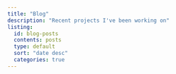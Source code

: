 ```yaml
---
title: "Blog"
description: "Recent projects I've been working on"
listing:
  id: blog-posts
  contents: posts
  type: default
  sort: "date desc"
  categories: true
---
```


::: {#blog-post}
:::